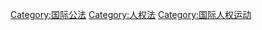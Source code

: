 {{Catmore}}

[[Category:国际公法|Category:国际公法]]
[[Category:人权法|Category:人权法]]
[[Category:国际人权运动|Category:国际人权运动]]